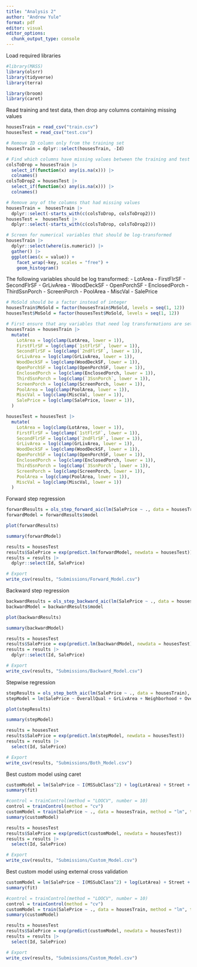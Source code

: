 ```yaml
---
title: "Analysis 2"
author: "Andrew Yule"
format: pdf
editor: visual
editor_options: 
  chunk_output_type: console
---
```


Load required libraries

```r
#library(MASS)
library(olsrr)
library(tidyverse)
library(terra)

library(broom)
library(caret)
```

Read training and test data, then drop any columns containing missing values

```r
housesTrain = read_csv("train.csv")
housesTest = read_csv("test.csv")

# Remove ID column only from the training set
housesTrain = dplyr::select(housesTrain, -Id)

# Find which columns have missing values between the training and test data sets
colsToDrop = housesTrain |>
  select_if(function(x) any(is.na(x))) |>
  colnames()
colsToDrop2 = housesTest |>
  select_if(function(x) any(is.na(x))) |>
  colnames()

# Remove any of the columns that had missing values
housesTrain =  housesTrain |>
  dplyr::select(-starts_with(c(colsToDrop, colsToDrop2)))
housesTest =  housesTest |>
  dplyr::select(-starts_with(c(colsToDrop, colsToDrop2)))
```

```r
# Screen for numerical variables that should be log-transformed
housesTrain |> 
  dplyr::select(where(is.numeric)) |>
  gather() |>
  ggplot(aes(x = value)) + 
    facet_wrap(~key, scales = "free") + 
    geom_histogram()
```

The following variables should be log transformed:
- LotArea
- FirstFlrSF
- SecondFlrSF
- GrLivArea
- WoodDeckSF
- OpenPorchSF
- EnclosedPorch
- ThirdSsnPorch
- ScreenPorch
- PoolArea
- MiscVal
- SalePrice

```r

# MoSold should be a factor instead of integer
housesTrain$MoSold = factor(housesTrain$MoSold, levels = seq(1, 12))
housesTest$MoSold = factor(housesTest$MoSold, levels = seq(1, 12))

# First ensure that any variables that need log transformations are set to a minimum value of 1 instead of 0. Then, take the log of the values.
housesTrain = housesTrain |>
  mutate(
    LotArea = log(clamp(LotArea, lower = 1)),
    FirstFlrSF = log(clamp(`1stFlrSF`, lower = 1)),
    SecondFlrSF = log(clamp(`2ndFlrSF`, lower = 1)),
    GrLivArea = log(clamp(GrLivArea, lower = 1)),
    WoodDeckSF = log(clamp(WoodDeckSF, lower = 1)),
    OpenPorchSF = log(clamp(OpenPorchSF, lower = 1)),
    EnclosedPorch = log(clamp(EnclosedPorch, lower = 1)),
    ThirdSsnPorch = log(clamp(`3SsnPorch`, lower = 1)),
    ScreenPorch = log(clamp(ScreenPorch, lower = 1)),
    PoolArea = log(clamp(PoolArea, lower = 1)),
    MiscVal = log(clamp(MiscVal, lower = 1)),
    SalePrice = log(clamp(SalePrice, lower = 1)),
  )

housesTest = housesTest |>
  mutate(
    LotArea = log(clamp(LotArea, lower = 1)),
    FirstFlrSF = log(clamp(`1stFlrSF`, lower = 1)),
    SecondFlrSF = log(clamp(`2ndFlrSF`, lower = 1)),
    GrLivArea = log(clamp(GrLivArea, lower = 1)),
    WoodDeckSF = log(clamp(WoodDeckSF, lower = 1)),
    OpenPorchSF = log(clamp(OpenPorchSF, lower = 1)),
    EnclosedPorch = log(clamp(EnclosedPorch, lower = 1)),
    ThirdSsnPorch = log(clamp(`3SsnPorch`, lower = 1)),
    ScreenPorch = log(clamp(ScreenPorch, lower = 1)),
    PoolArea = log(clamp(PoolArea, lower = 1)),
    MiscVal = log(clamp(MiscVal, lower = 1))
  )
```

Forward step regression
```r
forwardResults = ols_step_forward_aic(lm(SalePrice ~ ., data = housesTrain))
forwardModel = forwardResults$model

plot(forwardResults)

summary(forwardModel)

results = housesTest
results$SalePrice = exp(predict.lm(forwardModel, newdata = housesTest))
results = results |>
  dplyr::select(Id, SalePrice)

# Export
write_csv(results, "Submissions/Forward_Model.csv")

```

Backward step regression
```r
backwardResults = ols_step_backward_aic(lm(SalePrice ~ ., data = housesTrain))
backwardModel = backwardResults$model

plot(backwardResults)

summary(backwardModel)

results = housesTest
results$SalePrice = exp(predict.lm(backwardModel, newdata = housesTest))
results = results |>
  dplyr::select(Id, SalePrice)

# Export
write_csv(results, "Submissions/Backward_Model.csv")

```

Stepwise regression
```r
stepResults = ols_step_both_aic(lm(SalePrice ~ ., data = housesTrain), details = TRUE)
stepModel = lm(SalePrice ~ OverallQual + GrLivArea + Neighborhood + OverallCond + YearBuilt + LotArea + RoofMatl + KitchenAbvGr + SaleCondition + Condition2 + Foundation + Fireplaces + Heating + ExterQual + Condition1 + PoolArea + ScreenPorch + WoodDeckSF + HeatingQC + CentralAir + BedroomAbvGr + FirstFlrSF + `2ndFlrSF` + Street + LandSlope + HalfBath + EnclosedPorch + SecondFlrSF + MiscVal + PavedDrive + BldgType + `1stFlrSF` + ExterCond + LotConfig + YearRemodAdd, data = housesTrain)

plot(stepResults)

summary(stepModel)

results = housesTest
results$SalePrice = exp(predict.lm(stepModel, newdata = housesTest))
results = results |>
  select(Id, SalePrice)

# Export
write_csv(results, "Submissions/Both_Model.csv")

```

Best custom model using caret
```r
customModel = lm(SalePrice ~ I(MSSubClass^2) + log(LotArea) + Street + LotShape + LandContour + LotConfig + LandSlope + Neighborhood + Condition1 + Condition2 + BldgType + HouseStyle + OverallQual + OverallCond + YearBuilt + YearRemodAdd + RoofStyle + RoofMatl + ExterQual + ExterCond + Foundation + Heating + HeatingQC + CentralAir + `1stFlrSF` + `2ndFlrSF` + LowQualFinSF + GrLivArea + FullBath + HalfBath + BedroomAbvGr + KitchenAbvGr + TotRmsAbvGrd + Fireplaces + PavedDrive + WoodDeckSF + OpenPorchSF + EnclosedPorch + `3SsnPorch` + ScreenPorch + PoolArea + log(MiscVal) + MoSold + YrSold + SaleCondition, data = housesTrain)
summary(fit)

#control = trainControl(method = "LOOCV", number = 10)
control = trainControl(method = "cv")
customModel = train(SalePrice ~ ., data = housesTrain, method = "lm", trControl = control)
summary(customModel)

results = housesTest
results$SalePrice = exp(predict(customModel, newdata = housesTest))
results = results |>
  select(Id, SalePrice)

# Export
write_csv(results, "Submissions/Custom_Model.csv")

```

Best custom model using external cross validation
```r
customModel = lm(SalePrice ~ I(MSSubClass^2) + log(LotArea) + Street + LotShape + LandContour + LotConfig + LandSlope + Neighborhood + Condition1 + Condition2 + BldgType + HouseStyle + OverallQual + OverallCond + YearBuilt + YearRemodAdd + RoofStyle + RoofMatl + ExterQual + ExterCond + Foundation + Heating + HeatingQC + CentralAir + `1stFlrSF` + `2ndFlrSF` + LowQualFinSF + GrLivArea + FullBath + HalfBath + BedroomAbvGr + KitchenAbvGr + TotRmsAbvGrd + Fireplaces + PavedDrive + WoodDeckSF + OpenPorchSF + EnclosedPorch + `3SsnPorch` + ScreenPorch + PoolArea + log(MiscVal) + MoSold + YrSold + SaleCondition, data = housesTrain)
summary(fit)

#control = trainControl(method = "LOOCV", number = 10)
control = trainControl(method = "cv")
customModel = train(SalePrice ~ ., data = housesTrain, method = "lm", trControl = control)
summary(customModel)

results = housesTest
results$SalePrice = exp(predict(customModel, newdata = housesTest))
results = results |>
  select(Id, SalePrice)

# Export
write_csv(results, "Submissions/Custom_Model.csv")

```
